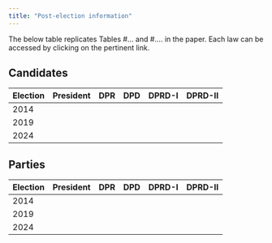 ```yaml
---
title: "Post-election information"
---
```


The below table replicates Tables #... and #.... in the paper. Each law can be accessed by clicking on the pertinent link.

## Candidates

| Election | President | DPR | DPD | DPRD-I | DPRD-II |
|----------|-----------|-----|-----|--------|---------|
| 2014     |           |     |     |        |         |
| 2019     |           |     |     |        |         |
| 2024     |           |     |     |        |         |

## Parties

| Election | President | DPR | DPD | DPRD-I | DPRD-II |
|----------|-----------|-----|-----|--------|---------|
| 2014     |           |     |     |        |         |
| 2019     |           |     |     |        |         |
| 2024     |           |     |     |        |         |
